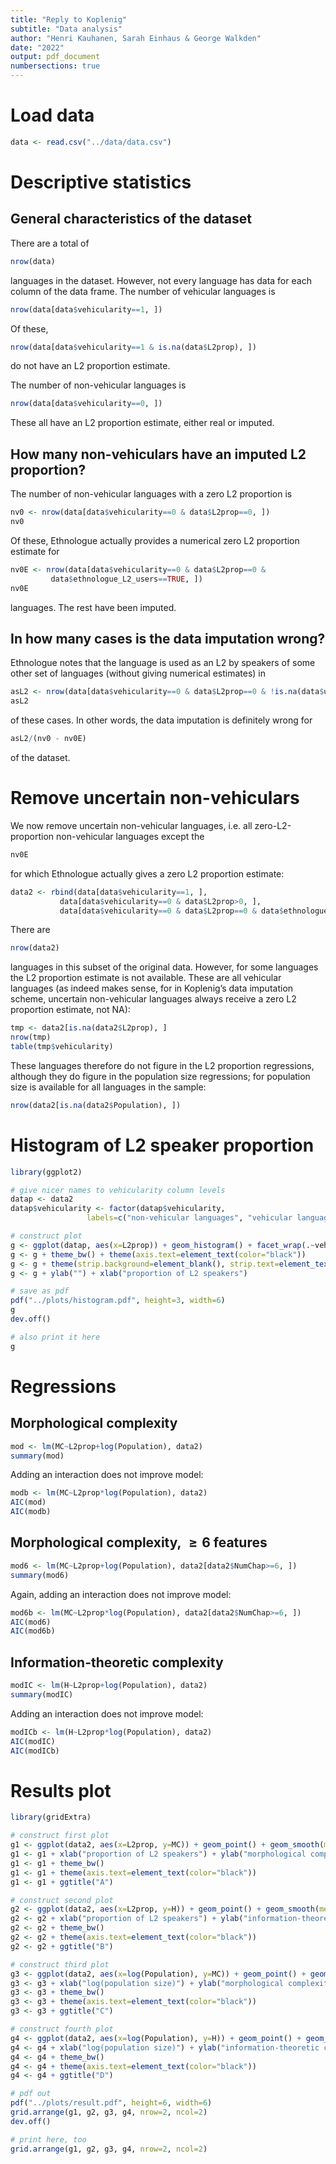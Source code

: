 ```yaml
---
title: "Reply to Koplenig"
subtitle: "Data analysis"
author: "Henri Kauhanen, Sarah Einhaus & George Walkden"
date: "2022"
output: pdf_document
numbersections: true
---
```



# Load data

```r
data <- read.csv("../data/data.csv")
```


# Descriptive statistics

## General characteristics of the dataset

There are a total of

```r
nrow(data)
```

languages in the dataset. However, not every language has data for each column of the data frame. The number of vehicular languages is

```r
nrow(data[data$vehicularity==1, ])
```

Of these,

```r
nrow(data[data$vehicularity==1 & is.na(data$L2prop), ])
```

do not have an L2 proportion estimate.

The number of non-vehicular languages is
```r
nrow(data[data$vehicularity==0, ])
```

These all have an L2 proportion estimate, either real or imputed.

## How many non-vehiculars have an imputed L2 proportion?

The number of non-vehicular languages with a zero L2 proportion is

```r
nv0 <- nrow(data[data$vehicularity==0 & data$L2prop==0, ])
nv0
```

Of these, Ethnologue actually provides a numerical zero L2 proportion estimate for

```r
nv0E <- nrow(data[data$vehicularity==0 & data$L2prop==0 & 
	     data$ethnologue_L2_users==TRUE, ])
nv0E
```

languages. The rest have been imputed.

## In how many cases is the data imputation wrong?

Ethnologue notes that the language is used as an L2 by speakers of some other set of languages (without giving numerical estimates) in

```r
asL2 <- nrow(data[data$vehicularity==0 & data$L2prop==0 & !is.na(data$used_as_L2_by), ])
asL2
```

of these cases. In other words, the data imputation is definitely wrong for

```r
asL2/(nv0 - nv0E)
```

of the dataset.


# Remove uncertain non-vehiculars

We now remove uncertain non-vehicular languages, i.e. all zero-L2-proportion non-vehicular languages except the

```r
nv0E
```

for which Ethnologue actually gives a zero L2 proportion estimate:

```r
data2 <- rbind(data[data$vehicularity==1, ],
	       data[data$vehicularity==0 & data$L2prop>0, ],
	       data[data$vehicularity==0 & data$L2prop==0 & data$ethnologue_L2_users==TRUE, ])
```

There are

```r
nrow(data2)
```

languages in this subset of the original data. However, for some languages the L2 proportion estimate is not available. These are all vehicular languages (as indeed makes sense, for in Koplenig's data imputation scheme, uncertain non-vehicular languages always receive a zero L2 proportion estimate, not NA):

```r
tmp <- data2[is.na(data2$L2prop), ]
nrow(tmp)
table(tmp$vehicularity)
```

These languages therefore do not figure in the L2 proportion regressions, although they do figure in the population size regressions; for population size is available for all languages in the sample:

```r
nrow(data2[is.na(data2$Population), ])
```


# Histogram of L2 speaker proportion

```r
library(ggplot2)

# give nicer names to vehicularity column levels
datap <- data2
datap$vehicularity <- factor(datap$vehicularity, 
			     labels=c("non-vehicular languages", "vehicular languages"))

# construct plot
g <- ggplot(datap, aes(x=L2prop)) + geom_histogram() + facet_wrap(.~vehicularity)
g <- g + theme_bw() + theme(axis.text=element_text(color="black"))
g <- g + theme(strip.background=element_blank(), strip.text=element_text(size=11))
g <- g + ylab("") + xlab("proportion of L2 speakers")

# save as pdf
pdf("../plots/histogram.pdf", height=3, width=6)
g
dev.off()

# also print it here
g
```


# Regressions

## Morphological complexity

```r
mod <- lm(MC~L2prop+log(Population), data2)
summary(mod)
```

Adding an interaction does not improve model:

```r
modb <- lm(MC~L2prop*log(Population), data2)
AIC(mod)
AIC(modb)
```

## Morphological complexity, $\geq 6$ features

```r
mod6 <- lm(MC~L2prop+log(Population), data2[data2$NumChap>=6, ])
summary(mod6)
```

Again, adding an interaction does not improve model:

```r
mod6b <- lm(MC~L2prop*log(Population), data2[data2$NumChap>=6, ])
AIC(mod6)
AIC(mod6b)
```


## Information-theoretic complexity

```r
modIC <- lm(H~L2prop+log(Population), data2)
summary(modIC)
```

Adding an interaction does not improve model:

```r
modICb <- lm(H~L2prop*log(Population), data2)
AIC(modIC)
AIC(modICb)
```


# Results plot

```r
library(gridExtra)

# construct first plot
g1 <- ggplot(data2, aes(x=L2prop, y=MC)) + geom_point() + geom_smooth(method=lm)
g1 <- g1 + xlab("proportion of L2 speakers") + ylab("morphological complexity")
g1 <- g1 + theme_bw()
g1 <- g1 + theme(axis.text=element_text(color="black"))
g1 <- g1 + ggtitle("A")

# construct second plot
g2 <- ggplot(data2, aes(x=L2prop, y=H)) + geom_point() + geom_smooth(method=lm)
g2 <- g2 + xlab("proportion of L2 speakers") + ylab("information-theoretic complexity")
g2 <- g2 + theme_bw()
g2 <- g2 + theme(axis.text=element_text(color="black"))
g2 <- g2 + ggtitle("B")

# construct third plot
g3 <- ggplot(data2, aes(x=log(Population), y=MC)) + geom_point() + geom_smooth(method=lm)
g3 <- g3 + xlab("log(population size)") + ylab("morphological complexity")
g3 <- g3 + theme_bw()
g3 <- g3 + theme(axis.text=element_text(color="black"))
g3 <- g3 + ggtitle("C")

# construct fourth plot
g4 <- ggplot(data2, aes(x=log(Population), y=H)) + geom_point() + geom_smooth(method=lm)
g4 <- g4 + xlab("log(population size)") + ylab("information-theoretic complexity")
g4 <- g4 + theme_bw()
g4 <- g4 + theme(axis.text=element_text(color="black"))
g4 <- g4 + ggtitle("D")

# pdf out
pdf("../plots/result.pdf", height=6, width=6)
grid.arrange(g1, g2, g3, g4, nrow=2, ncol=2)
dev.off()

# print here, too
grid.arrange(g1, g2, g3, g4, nrow=2, ncol=2)
```
